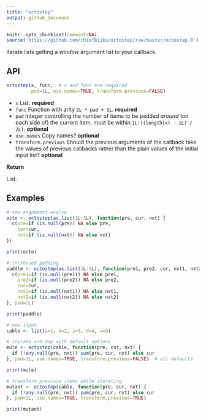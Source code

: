 ```yaml
---
title: "octostep"
output: github_document
---
```


```r
knitr::opts_chunk$set(comment=NA)
source('https://github.com/chiefBiiko/octostep/raw/master/octostep.R')
```

Iterate lists getting a *window* argument list to your callback.

## API

```r
octostep(x, func,  # x and func are required
         pad=1L, use.names=TRUE, transform.previous=FALSE)
```
+ `x` List. **required**
+ `func` Function with arity `2L * pad + 1L`. **required**
+ `pad` Integer controlling the number of items to be padded *around* (on each side of) the current item, must be within `1L:((length(x) - 1L) / 2L)`. **optional**
+ `use.names` Copy names? **optional**
+ `transform.previous` Should the previous arguments of the callback take the values of previous callbacks rather than the plain values of the initial input list? **optional**

**Return**

List.

## Examples

```r
# see arguments evolve
octo <- octostep(as.list(1L:3L), function(pre, cur, nxt) {
  c(pre=if (is.null(pre)) NA else pre, 
    cur=cur, 
    nxt=if (is.null(nxt)) NA else nxt)
})

print(octo)
```

```r
# increased padding
paddle <- octostep(as.list(1L:5L), function(pre1, pre2, cur, nxt1, nxt2) {
  c(pre1=if (is.null(pre1)) NA else pre1, 
    pre2=if (is.null(pre2)) NA else pre2, 
    cur=cur, 
    nxt1=if (is.null(nxt1)) NA else nxt1,
    nxt2=if (is.null(nxt2)) NA else nxt2)
}, pad=2L)

print(paddle)
```

```r
# new input
cable <- list(a=1, b=2, z=3, d=4, u=5)

# iterate and map with default options
mule <- octostep(cable, function(pre, cur, nxt) {
  if (!any.null(pre, nxt)) sum(pre, cur, nxt) else cur
}, pad=1L, use.names=TRUE, transform.previous=FALSE)  # all defaults

print(mule)
```

```r
# transform previous items while iterating
mutant <- octostep(cable, function(pre, cur, nxt) {
  if (!any.null(pre, nxt)) sum(pre, cur, nxt) else cur
}, pad=1L, use.names=TRUE, transform.previous=TRUE)

print(mutant)
```
